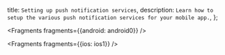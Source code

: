   title: `Setting up push notification services`,
  description: `Learn how to setup the various push notification services for your mobile app.`,
};


<Fragments fragments={{android: android0}} />


<Fragments fragments={{ios: ios1}} />
